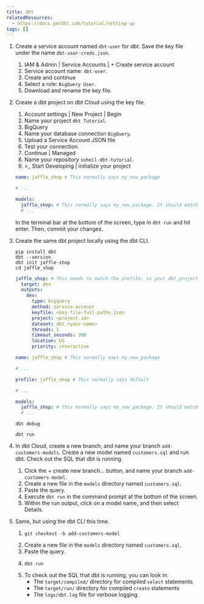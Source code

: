```yaml
---
title: dbt
relatedResources:
  - https://docs.getdbt.com/tutorial/setting-up
tags: []
---
```


1. Create a service account named `dbt-user` for dbt. Save the key file under
   the name `dbt-user-creds.json`.

   <Solution>

   1. <Scr>IAM & Admin | Service Accounts | + Create service account</Scr>
   2. Service account name: `dbt-user`.
   3. <Scr>Create and continue</Scr>
   4. Select a role: `BigQuery User`.
   5. Download and rename the key file.

   </Solution>

1. Create a dbt project on dbt Cloud using the key file.

   <Solution>

   1. <Scr>Account settings | New Project | Begin</Scr>
   2. Name your project `dbt Tutorial`.
   3. <Scr>BigQuery</Scr>
   4. Name your database connection `BigQuery`.
   5. <Scr>Upload a Service Account JSON file</Scr>
   6. Test your connection.
   7. <Scr>Continue | Managed</Scr>
   8. Name your repository `soheil-dbt-tutorial`.
   9. <Scr>>_ Start Developing | initialize your project</Scr>

   ```yaml fp=dbt_project.yml hl=1,6
   name: jaffle_shop # This normally says my_new_package

   # ...

   models:
     jaffle_shop: # This normally says my_new_package. It should match the value for `name:`
     # ...
   ```

   In the terminal bar at the bottom of the screen, type in `dbt run` and hit
   enter. Then, commit your changes.

   </Solution>

1. Create the same dbt project locally using the dbt CLI.

   <Solution>

   ```shell
   pip install dbt
   dbt --version
   dbt init jaffle-shop
   cd jaffle_shop
   ```

   ```yaml nu fp=~/.dbt/profiles.yml
   jaffle_shop: # This needs to match the profile: in your dbt_project.yml file
     target: dev
     outputs:
       dev:
         type: bigquery
         method: service-account
         keyfile: <key-file-full-path>.json
         project: <project-id>
         dataset: dbt_<your-name>
         threads: 1
         timeout_seconds: 300
         location: US
         priority: interactive
   ```

   ```yaml fp=dbt_project.yml hl=1,5,10
   name: jaffle_shop # This normally says my_new_package

   # ...

   profile: jaffle_shop # This normally says default

   # ...

   models:
     jaffle_shop: # This normally says my_new_package. It should match the value for `name:`
     # ...
   ```

   ```shell
   dbt debug
   ```

   ```shell
   dbt run
   ```

   </Solution>

1. In dbt Cloud, create a new branch, and name your branch
   `add-customers-models`. Create a new model named `customers.sql` and run dbt.
   Check out the SQL that dbt is running.

   <Solution>

   1. Click the <Scr>+ create new branch...</Scr> button, and name your branch
      `add-customers-model`.
   1. Create a new file in the `models` directory named `customers.sql`.
   1. Paste the query.
   1. Execute `dbt run` in the command prompt at the bottom of the screen.
   1. Within the run output, click on a model name, and then select
      <Scr>Details</Scr>.

   </Solution>

1. Same, but using the dbt CLI this time.

   <Solution>

   1. ```shell
      git checkout -b add-customers-model
      ```
   1. Create a new file in the `models` directory named `customers.sql`.
   1. Paste the query.
   1. ```shell
      dbt run
      ```
   1. To check out the SQL that dbt is running, you can look in:
      - The `target/compiled/` directory for compiled `select` statements
      - The `target/run/` directory for compiled `create` statements
      - The `logs/dbt.log` file for verbose logging.

   </Solution>

